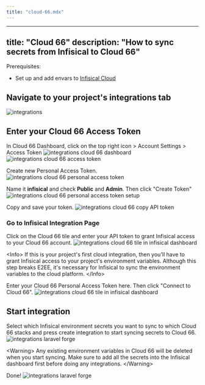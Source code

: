 ```yaml
---
title: "cloud-66.mdx"
---
```


---
title: "Cloud 66"
description: "How to sync secrets from Infisical to Cloud 66"
---

Prerequisites:

- Set up and add envars to [Infisical Cloud](https://app.infisical.com)

## Navigate to your project's integrations tab

![integrations](../../images/integrations.png)

## Enter your Cloud 66 Access Token

In Cloud 66 Dashboard, click on the top right icon &gt; Account Settings &gt; Access Token
![integrations cloud 66 dashboard](../../images/integrations/cloud-66/integrations-cloud-66-dashboard.png)
![integrations cloud 66 access token](../../images/integrations/cloud-66/integrations-cloud-66-access-token.png)

Create new Personal Access Token. 
![integrations cloud 66 personal access token](../../images/integrations/cloud-66/integrations-cloud-66-pat.png)

Name it **infisical** and check **Public** and **Admin**. Then click "Create Token"
![integrations cloud 66 personal access token setup](../../images/integrations/cloud-66/integrations-cloud-66-pat-setup.png)

Copy and save your token.
![integrations cloud 66 copy API token](../../images/integrations/cloud-66/integrations-cloud-66-copy-pat.png)

### Go to Infisical Integration Page

Click on the Cloud 66 tile and enter your API token to grant Infisical access to your Cloud 66 account.
![integrations cloud 66 tile in infisical dashboard](../../images/integrations/cloud-66/integrations-cloud-66-infisical-dashboard.png)

&lt;Info&gt;
  If this is your project's first cloud integration, then you'll have to grant
  Infisical access to your project's environment variables. Although this step
  breaks E2EE, it's necessary for Infisical to sync the environment variables to
  the cloud platform.
&lt;/Info&gt;

Enter your Cloud 66 Personal Access Token here. Then click "Connect to Cloud 66".
![integrations cloud 66 tile in infisical dashboard](../../images/integrations/cloud-66/integrations-cloud-66-paste-pat.png)


## Start integration

Select which Infisical environment secrets you want to sync to which Cloud 66 stacks and press create integration to start syncing secrets to Cloud 66.
![integrations laravel forge](../../images/integrations/cloud-66/integrations-cloud-66-create.png)

&lt;Warning&gt;
  Any existing environment variables in Cloud 66 will be deleted when you start syncing. Make sure to add all the secrets into the Infisical dashboard first before doing any integrations.
&lt;/Warning&gt;

Done!
![integrations laravel forge](../../images/integrations/cloud-66/integrations-cloud-66-done.png)
